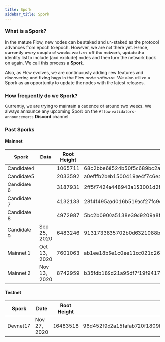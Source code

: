 ```yaml
---
title: Spork
sidebar_title: Spork
---
```


### What is a Spork?

In the mature Flow, new nodes can be staked and un-staked as the protocol advances from epoch to epoch. However, we are not there yet.
Hence, currently every couple of weeks we turn-off the network, update the identity list to include (and exclude) nodes and then turn the network back on again.
We call this process a **Spork**.

Also, as Flow evolves, we are continuously adding new features and discovering and fixing bugs in the Flow node software.
We also utilize a Spork as an opportunity to update the nodes with the latest releases.

### How frequently do we Spork?

Currently, we are trying to maintain a cadence of around two weeks. We always announce any upcoming Spork on the `#flow-validators-announcements` **Discord** channel.

### Past Sporks

#### Mainnet

|Spork                 |Date        |Root Height|Root Parent ID                                                  |Root State Commit                                               |Git Commit                              |Branch/Tag|Docker Tag|
|----------------------|------------|-----------|----------------------------------------------------------------|----------------------------------------------------------------|----------------------------------------|----------|----------|
|Candidate4            |            |1065711    |68c2bbe68524b50f5d689bc2ac7ad2dd70e88ed7dd15ad6c3cdf6ea314cb1aa3|c05086e4d1d428d3b9af5bd8b81d8780054f783ef4eec3ca28b491202e9ac696|b9b197280d6590576f1ef183bc3d04d41d6be587|          |          |
|Candidate5            |            |2033592    |a0efffb2beb1500419ae4f7c6e49bfbbe3a4d1d1c201bf925ccaec467ea30e91|0190d417a26b9870f5bb2cf408ad31985b3aa7e57f6ababa6e543f0f90b99dcd|cd876653d20b398952af4002701a0ae2800fd5f2|          |          |
|Candidate 6           |            |3187931    |2ff5f7424a448943a153001d2f0869d4fac330906ecb8e17b7ef7fe50e4c7b36|bd7f16dc5ef5eced849ab5f437547c14c1907059e1ecf89a942d0521166c5cbb|b30c48008c0ec1cc8ecb750aeb9ff9f3d712681d|          |          |
|Candidate 7           |            |4132133    |28f4f495aad016b519acf27fc9d9a328f6a4009807480e36e2df780eeccd99bc|001d173bfcf9c7f71684da89bff72b3ee582b39a69c7929360230faf73735c17|f811f8cd49369ae2bc559e0fbb781aff129484f5|candidate7|v0.7.2    |
|Candidate 8           |            |4972987    |5bc2b0900a5138e39d9209a8fe32e14b3e5c884bd36d2a645620f746b7c8bd47|6b9161a225b087a461ec95e710fdf4e73f6d6c9401ebf066207a021dced4ce5e|                                        |v0.8.2    |          |
|Candidate 9           |Sep 25, 2020|6483246    |9131733835702b0d6321088bddb4642a4964bb5c630440ccb0de47bdbc371d1a|90c6f406f5d21880d525ad4702cb249509b85e7f745db2de67e9fe541a56da4c|v0.9.3                                  |v0.9.3    |          |
|Mainnet 1             |Oct 13, 2020|7601063    |ab1ee18b6e1c0ee11cc021c26a17c694c627699a576e85f7013cd743bdbc7877|6e1adf15689eaf5ea6859bcdd0b510f5eb4c34dac878d8577b3f65bc20c3f312|114d45436e7d9052e910c98a1e40f730e3fd12d7|v0.10.1   |v0.10.1   |
|Mainnet 2             |Nov 13, 2020|8742959    |b35fdb189d21a95df7f19f941786f748d9854a8b93b1e555b51cda7d9f53a6e1|d6a25be552ed93213df0ffc2e8c7f39f6401c04cbf22bac7a4b84d3c9493f005|4ef68efb935c0e3393ae3966752ece5e7739bab4|v0.11.1   |v0.11.1   |

#### Testnet

|Spork                 |Date        |Root Height|Root Parent ID                                                  |Root State Commit                                               |Git Commit                              |Branch/Tag|Docker Tag|
|----------------------|------------|-----------|----------------------------------------------------------------|----------------------------------------------------------------|----------------------------------------|----------|----------|
|Devnet17              |Nov 27, 2020|16483518   |96d452f9d2a15fafab720f1809fc490b019b23e42c885590e62085e48b8c2b6b|0b45f6055a1f09b413d098997cc0e7c9a0ef19eac8b4d294085b0e2f436c6bff|ef54713595d0fe1e0bb4b14e9469c4a64dfaf6e7|v0.12.1   |v0.12.1   |